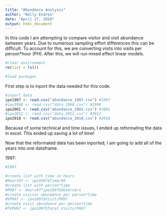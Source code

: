 ```yaml
---
title: "Abundance Analysis"
author: "Kelly Endres"
date: "April 17, 2019"
output: html_document
---
```


In this code I am attempting to compare visitor and visit abundance between years. Due to numerous sampling effort differences this can be difficult. To account for this, we are converting visits into visits per person*hour (PH). After this, we will run mixed effect linear models. 


```r
#clear environment
rm(list = ls())
```


```r

#load packages

```

First step is to inport the data needed for this code. 

```r

#inport data
ipo1997 <- read.csv("abundance_1997.csv") #1997
#ipo1998 <- read.csv("data_1998.csv") #1998
ipo2001 <- read.csv("abundance_2001.csv") #2001
#ipo2012 <- read.csv("data_2012.csv") #2012
ipo2018 <- read.csv("abundance_2018.csv") #2018
```

Because of some technical and time issues, I ended up reformating the data in excel. This ended up saving a lot of time!

Now that the reformated data has been inported, I am going to add all of the years into one dataframe. 


1997:

```r
#1997

#create list with time in hours
#Hours97 <- ipo1997$Time/60
#create list with person*time
#PH97 <- Hours97*ipo1997$Observers
#create visitor abundance per person*time
#VPH97 <- ipo1997$Visit/PH97
#create visit abundance per person*time
#TVPH97 <- ipo1997$Total.Visits/PH97

```

